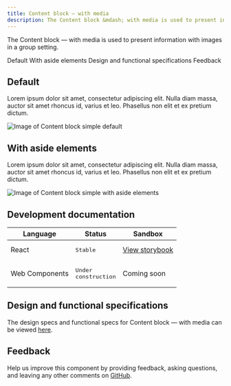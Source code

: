 ```yaml
---
title: Content block – with media
description: The Content block &mdash; with media is used to present information with images in a group setting.
---
```


<PageDescription>

The Content block &mdash; with media is used to present information with images in a group setting.

</PageDescription>

<AnchorLinks>

<AnchorLink>Default</AnchorLink>
<AnchorLink>With aside elements</AnchorLink>
<AnchorLink>Design and functional specifications</AnchorLink>
<AnchorLink>Feedback</AnchorLink>

</AnchorLinks>

## Default

Lorem ipsum dolor sit amet, consectetur adipiscing elit. Nulla diam massa, auctor sit amet rhoncus id, varius et leo. Phasellus non elit et ex pretium dictum.

![Image of Content block simple default](../../images/pattern/content-block-simple/default.jpg)

## With aside elements
Lorem ipsum dolor sit amet, consectetur adipiscing elit. Nulla diam massa, auctor sit amet rhoncus id, varius et leo. Phasellus non elit et ex pretium dictum.

![Image of Content block simple with aside elements](../../images/pattern/content-block-simple/with-aside-element.jpg)


## Development documentation

| Language | Status | Sandbox |
| -------- | ------ | ------- |
| React | <div><span class="bx--tag bx--tag--green"><pre>Stable</pre></span></div> | <a href="https://ibmdotcom-react.mybluemix.net/?path=/story/components-contentblockmedia--default" target="_blank">View storybook</a> |
| Web Components | <div><span class="bx--tag bx--tag--cool-gray"><pre>Under construction</pre></span></div> | Coming soon |

## Design and functional specifications

The design specs and functional specs for Content block &mdash; with media can be viewed  <a href="https://ibm.ent.box.com/folder/94760926421" target="_blank">here</a>.

## Feedback

Help us improve this component by providing feedback, asking questions, and leaving any other comments on <a href="https://github.com/carbon-design-system/ibm-dotcom-library" target="_blank">GitHub</a>.
